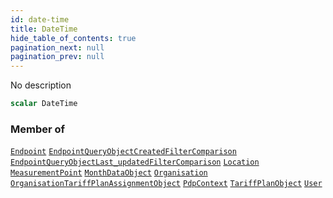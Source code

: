 ```yaml
---
id: date-time
title: DateTime
hide_table_of_contents: true
pagination_next: null
pagination_prev: null
---
```








No description

```graphql
scalar DateTime
```




### Member of

[`Endpoint`](/graphql/objects/endpoint)  <Badge class="secondary" text="object"/><Bullet />[`EndpointQueryObjectCreatedFilterComparison`](/graphql/inputs/endpoint-query-object-created-filter-comparison)  <Badge class="secondary" text="input"/><Bullet />[`EndpointQueryObjectLast_updatedFilterComparison`](/graphql/inputs/endpoint-query-object-last-updated-filter-comparison)  <Badge class="secondary" text="input"/><Bullet />[`Location`](/graphql/objects/location)  <Badge class="secondary" text="object"/><Bullet />[`MeasurementPoint`](/graphql/objects/measurement-point)  <Badge class="secondary" text="object"/><Bullet />[`MonthDataObject`](/graphql/objects/month-data-object)  <Badge class="secondary" text="object"/><Bullet />[`Organisation`](/graphql/objects/organisation)  <Badge class="secondary" text="object"/><Bullet />[`OrganisationTariffPlanAssignmentObject`](/graphql/objects/organisation-tariff-plan-assignment-object)  <Badge class="secondary" text="object"/><Bullet />[`PdpContext`](/graphql/objects/pdp-context)  <Badge class="secondary" text="object"/><Bullet />[`TariffPlanObject`](/graphql/objects/tariff-plan-object)  <Badge class="secondary" text="object"/><Bullet />[`User`](/graphql/objects/user)  <Badge class="secondary" text="object"/>



